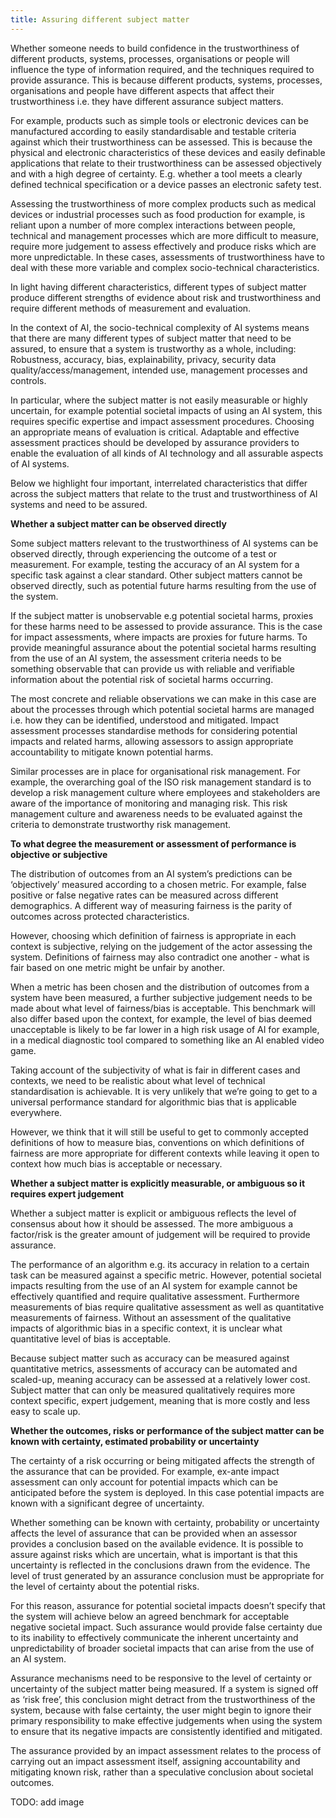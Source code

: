 ```yaml
---
title: Assuring different subject matter
---
```



<CookieBanner />

Whether someone needs to build confidence in the trustworthiness of different products, systems, processes, organisations or people will influence the type of information required, and the techniques required to provide assurance. This is because different products, systems, processes, organisations and people have different aspects that affect their trustworthiness i.e. they have different assurance subject matters.

For example, products such as simple tools or electronic devices can be manufactured according to easily standardisable and testable criteria against which their trustworthiness can be assessed. This is because the physical and electronic characteristics of these devices and easily definable applications that relate to their trustworthiness can be assessed objectively and with a high degree of certainty. E.g. whether a tool meets a clearly defined technical specification or a device passes an electronic safety test.

Assessing the trustworthiness of more complex products such as medical devices or industrial processes such as food production for example, is reliant upon a number of more complex interactions between people, technical and management processes which are more difficult to measure, require more judgement to assess effectively and produce risks which are more unpredictable. In these cases, assessments of trustworthiness have to deal with these more variable and complex socio-technical characteristics.

In light having different characteristics, different types of subject matter produce different strengths of evidence about risk and trustworthiness and require different methods of measurement and evaluation.

In the context of AI, the socio-technical complexity of AI systems means that there are many different types of subject matter that need to be assured, to ensure that a system is trustworthy as a whole, including: Robustness, accuracy, bias, explainability, privacy, security data quality/access/management, intended use, management processes and controls.

In particular, where the subject matter is not easily measurable or highly uncertain, for example potential societal impacts of using an AI system, this requires specific expertise and impact assessment procedures. Choosing an appropriate means of evaluation is critical. Adaptable and effective assessment practices should be developed by assurance providers to enable the evaluation of all kinds of AI technology and all assurable aspects of AI systems.

Below we highlight four important, interrelated characteristics that differ across the subject matters that relate to the trust and trustworthiness of AI systems and need to be assured.

**Whether a subject matter can be observed directly**

Some subject matters relevant to the trustworthiness of AI systems can be observed directly, through experiencing the outcome of a test or measurement. For example, testing the accuracy of an AI system for a specific task against a clear standard. Other subject matters cannot be observed directly, such as potential future harms resulting from the use of the system.

If the subject matter is unobservable e.g potential societal harms, proxies for these harms need to be assessed to provide assurance. This is the case for impact assessments, where impacts are proxies for future harms. To provide meaningful assurance about the potential societal harms resulting from the use of an AI system, the assessment criteria needs to be something observable that can provide us with reliable and verifiable information about the potential risk of societal harms occurring.

The most concrete and reliable observations we can make in this case are about the processes through which potential societal harms are managed i.e. how they can be identified, understood and mitigated. Impact assessment processes standardise methods for considering potential impacts and related harms, allowing assessors to assign appropriate accountability to mitigate known potential harms.

Similar processes are in place for organisational risk management. For example, the overarching goal of the ISO <OutboundLink href="https://www.iso.org/files/live/sites/isoorg/files/store/en/PUB100426.pdf">risk management standard</OutboundLink> is to develop a risk management culture where employees and stakeholders are aware of the importance of monitoring and managing risk.​ This risk management culture and awareness needs to be evaluated against the criteria to demonstrate trustworthy risk management.

**To what degree the measurement or assessment of performance is objective or subjective**

The distribution of outcomes from an AI system’s predictions can be ‘objectively’ measured according to a chosen metric. For example, false positive or false negative rates can be measured across different demographics. A different way of measuring fairness is the parity of outcomes across protected characteristics.

However, choosing which definition of fairness is appropriate in each context is subjective, relying on the judgement of the actor assessing the system. Definitions of fairness may also contradict one another - what is fair based on one metric might be unfair by another.

When a metric has been chosen and the distribution of outcomes from a system have been measured, a further subjective judgement needs to be made about what level of fairness/bias is acceptable. This benchmark will also differ based upon the context, for example, the level of bias deemed unacceptable is likely to be far lower in a high risk usage of AI for example, in a medical diagnostic tool compared to something like an AI enabled video game.

Taking account of the subjectivity of what is fair in different cases and contexts, we need to be realistic about what level of <OutboundLink href="https://standards.ieee.org/project/7003.html">technical standardisation</OutboundLink> is achievable. It is very unlikely that we’re going to get to a universal performance standard for algorithmic bias that is applicable everywhere.

However, we think that it will still be useful to get to commonly accepted definitions of how to measure bias, conventions on which definitions of fairness are more appropriate for different contexts while leaving it open to context how much bias is acceptable or necessary.

**Whether a subject matter is explicitly measurable, or ambiguous so it requires expert judgement**

Whether a subject matter is explicit or ambiguous reflects the level of consensus about how it should be assessed. The more ambiguous a factor/risk is the greater amount of judgement will be required to provide assurance.

The performance of an algorithm e.g. its accuracy in relation to a certain task can be measured against a specific metric. However, potential societal impacts resulting from the use of an AI system for example cannot be effectively quantified and require qualitative assessment. Furthermore measurements of bias require qualitative assessment as well as quantitative measurements of fairness. Without an assessment of the qualitative impacts of algorithmic bias in a specific context, it is unclear what quantitative level of bias is acceptable.

Because subject matter such as accuracy can be measured against quantitative metrics, assessments of accuracy can be automated and scaled-up, meaning accuracy can be assessed at a relatively lower cost. Subject matter that can only be measured qualitatively requires more context specific, expert judgement, meaning that is more costly and less easy to scale up.

**Whether the outcomes, risks or performance of the subject matter can be known with certainty, estimated probability or uncertainty**

The certainty of a risk occurring or being mitigated affects the strength of the assurance that can be provided. For example, ex-ante impact assessment can only account for potential impacts which can be anticipated before the system is deployed. In this case potential impacts are known with a significant degree of uncertainty.

Whether something can be known with certainty, probability or uncertainty affects the level of assurance that can be provided when an assessor provides a conclusion based on the available evidence. It is possible to assure against risks which are uncertain, what is important is that this uncertainty is reflected in the conclusions drawn from the evidence. The level of trust generated by an assurance conclusion must be appropriate for the level of certainty about the potential risks.

For this reason, assurance for potential societal impacts doesn’t specify that the system will achieve below an agreed benchmark for acceptable negative societal impact. Such assurance would provide false certainty due to its inability to effectively communicate the inherent uncertainty and unpredictability of broader societal impacts that can arise from the use of an AI system.

Assurance mechanisms need to be responsive to the level of certainty or uncertainty of the subject matter being measured. If a system is signed off as ‘risk free’, this conclusion might detract from the trustworthiness of the system, because with false certainty, the user might begin to ignore their primary responsibility to make effective judgements when using the system to ensure that its negative impacts are consistently identified and mitigated.

The assurance provided by an impact assessment relates to the process of carrying out an impact assessment itself, assigning accountability and mitigating known risk, rather than a speculative conclusion about societal outcomes.

TODO: add image

<License />
